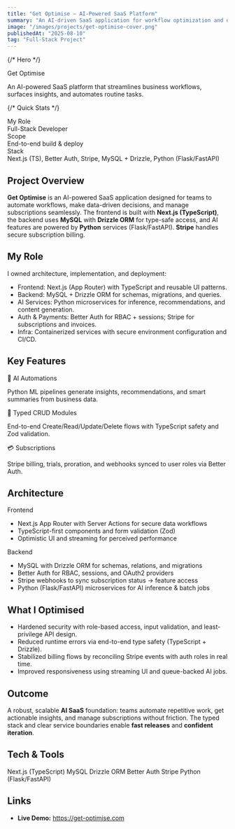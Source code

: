 ```yaml
---
title: "Get Optimise – AI-Powered SaaS Platform"
summary: "An AI-driven SaaS application for workflow optimization and decision support—built with Next.js (TypeScript), Better Auth, Stripe, and a MySQL + Drizzle ORM backend."
image: "/images/projects/get-optimise-cover.png"
publishedAt: "2025-08-10"
tag: "Full-Stack Project"
---
```


{/* Hero */}

<section className="relative overflow-hidden rounded-2xl border border-slate-200 dark:border-slate-800 bg-gradient-to-b from-slate-50 to-white dark:from-slate-900 dark:to-slate-950 p-6 md:p-10 mb-10">
  <div className="text-2xl md:text-4xl font-semibold tracking-tight mb-3">
    Get Optimise
  </div>
  <p className="text-slate-600 dark:text-slate-300 max-w-2xl">
    An AI-powered SaaS platform that streamlines business workflows, surfaces
    insights, and automates routine tasks.
  </p>
</section>

{/* Quick Stats */}

<section className="grid grid-cols-1 sm:grid-cols-3 gap-3 mb-10">
  <div className="rounded-xl border border-slate-200 dark:border-slate-800 p-4">
    <div className="text-xs font-bold uppercase text-slate-500 mb-1">
      My Role
    </div>
    <div className="font-medium">Full-Stack Developer</div>
  </div>
  <div className="rounded-xl border border-slate-200 dark:border-slate-800 p-4">
    <div className="text-xs font-bold uppercase text-slate-500 mb-1">Scope</div>
    <div className="font-medium">End-to-end build & deploy</div>
  </div>
  <div className="rounded-xl border border-slate-200 dark:border-slate-800 p-4">
    <div className="text-xs font-bold uppercase text-slate-500 mb-1">Stack</div>
    <div className="font-medium">
      Next.js (TS), Better Auth, Stripe, MySQL + Drizzle, Python (Flask/FastAPI)
    </div>
  </div>
</section>

## Project Overview

**Get Optimise** is an AI-powered SaaS application designed for teams to automate workflows, make data-driven decisions, and manage subscriptions seamlessly. The frontend is built with **Next.js (TypeScript)**, the backend uses **MySQL** with **Drizzle ORM** for type-safe access, and AI features are powered by **Python** services (Flask/FastAPI). **Stripe** handles secure subscription billing.

## My Role

I owned architecture, implementation, and deployment:

- <span className="font-semibold">Frontend:</span> Next.js (App Router) with TypeScript
  and reusable UI patterns.
- <span className="font-semibold">Backend:</span> MySQL + Drizzle ORM for schemas,
  migrations, and queries.
- <span className="font-semibold">AI Services:</span> Python microservices for inference,
  recommendations, and content generation.
- <span className="font-semibold">Auth & Payments:</span> Better Auth for RBAC +
  sessions; Stripe for subscriptions and invoices.
- <span className="font-semibold">Infra:</span> Containerized services with secure
  environment configuration and CI/CD.

## Key Features

<section className="grid grid-cols-1 md:grid-cols-3 gap-4">
  <div className="rounded-xl border border-slate-200 dark:border-slate-800 p-5 bg-white/50 dark:bg-slate-900/50">
    <div className="font-semibold mb-1">🤖 AI Automations</div>
    <p className="text-slate-600 dark:text-slate-300">
      Python ML pipelines generate insights, recommendations, and smart
      summaries from business data.
    </p>
  </div>
  <div className="rounded-xl border border-slate-200 dark:border-slate-800 p-5 bg-white/50 dark:bg-slate-900/50">
    <div className="font-semibold mb-1">🧱 Typed CRUD Modules</div>
    <p className="text-slate-600 dark:text-slate-300">
      End-to-end Create/Read/Update/Delete flows with TypeScript safety and Zod
      validation.
    </p>
  </div>
  <div className="rounded-xl border border-slate-200 dark:border-slate-800 p-5 bg-white/50 dark:bg-slate-900/50">
    <div className="font-semibold mb-1">💳 Subscriptions</div>
    <p className="text-slate-600 dark:text-slate-300">
      Stripe billing, trials, proration, and webhooks synced to user roles via
      Better Auth.
    </p>
  </div>
</section>

## Architecture

<section className="grid grid-cols-1 md:grid-cols-2 gap-4 my-6">
  <div className="rounded-xl border border-slate-200 dark:border-slate-800 p-5">
    <div className="font-semibold mb-2">Frontend</div>
    <ul className="list-disc pl-5 space-y-1 text-slate-700 dark:text-slate-300">
      <li>Next.js App Router with Server Actions for secure data workflows</li>
      <li>TypeScript-first components and form validation (Zod)</li>
      <li>Optimistic UI and streaming for perceived performance</li>
    </ul>
  </div>
  <div className="rounded-xl border border-slate-200 dark:border-slate-800 p-5">
    <div className="font-semibold mb-2">Backend</div>
    <ul className="list-disc pl-5 space-y-1 text-slate-700 dark:text-slate-300">
      <li>MySQL with Drizzle ORM for schemas, relations, and migrations</li>
      <li>Better Auth for RBAC, sessions, and OAuth2 providers</li>
      <li>Stripe webhooks to sync subscription status → feature access</li>
      <li>
        Python (Flask/FastAPI) microservices for AI inference & batch jobs
      </li>
    </ul>
  </div>
</section>

## What I Optimised

- Hardened security with role-based access, input validation, and least-privilege API design.
- Reduced runtime errors via end-to-end type safety (TypeScript + Drizzle).
- Stabilized billing flows by reconciling Stripe events with auth roles in real time.
- Improved responsiveness using streaming UI and queue-backed AI jobs.

## Outcome

A robust, scalable **AI SaaS** foundation: teams automate repetitive work, get actionable insights, and manage subscriptions without friction. The typed stack and clear service boundaries enable **fast releases** and **confident iteration**.

## Tech & Tools

<div className="flex flex-wrap gap-2">
  <span className="px-3 py-1 rounded-full bg-slate-100 dark:bg-slate-800 text-sm">
    Next.js (TypeScript)
  </span>
  <span className="px-3 py-1 rounded-full bg-slate-100 dark:bg-slate-800 text-sm">
    MySQL
  </span>
  <span className="px-3 py-1 rounded-full bg-slate-100 dark:bg-slate-800 text-sm">
    Drizzle ORM
  </span>
  <span className="px-3 py-1 rounded-full bg-slate-100 dark:bg-slate-800 text-sm">
    Better Auth
  </span>
  <span className="px-3 py-1 rounded-full bg-slate-100 dark:bg-slate-800 text-sm">
    Stripe
  </span>
  <span className="px-3 py-1 rounded-full bg-slate-100 dark:bg-slate-800 text-sm">
    Python (Flask/FastAPI)
  </span>
</div>

## Links

- **Live Demo:** <a href="https://get-optimise.com">https://get-optimise.com</a>
